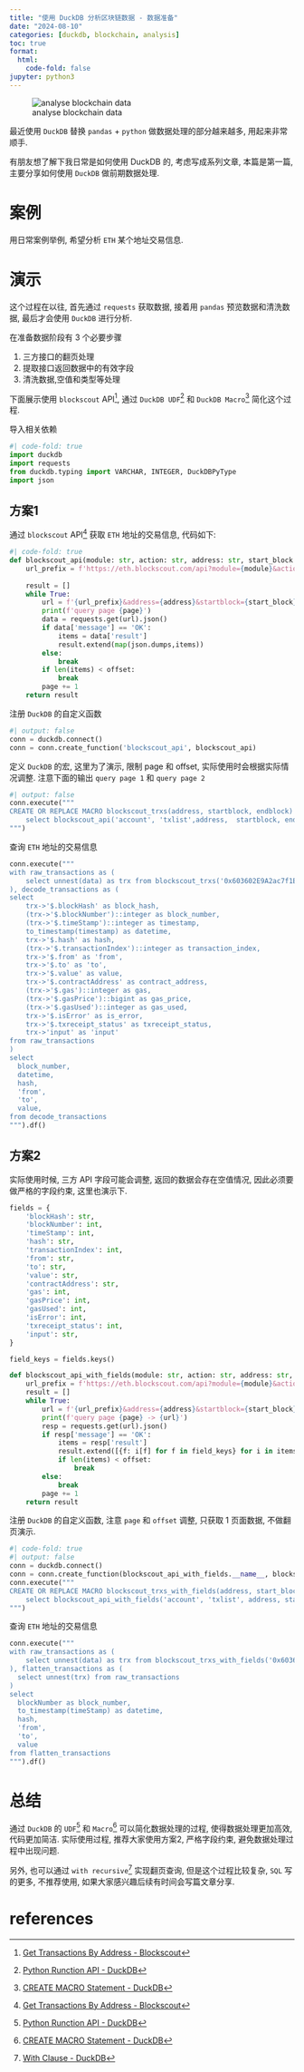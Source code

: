 ```yaml
---
title: "使用 DuckDB 分析区块链数据 - 数据准备"
date: "2024-08-10"
categories: [duckdb, blockchain, analysis]
toc: true
format:
  html:
    code-fold: false
jupyter: python3
---
```


![analyse blockchain data](analyse-blockchain-data.jpeg)

最近使用 `DuckDB` 替换 `pandas` + `python` 做数据处理的部分越来越多, 用起来非常顺手. 

有朋友想了解下我日常是如何使用 DuckDB 的, 考虑写成系列文章, 本篇是第一篇, 主要分享如何使用 `DuckDB` 做前期数据处理.

# 案例

用日常案例举例, 希望分析 `ETH` 某个地址交易信息.


# 演示

这个过程在以往, 首先通过 `requests` 获取数据, 接着用 `pandas` 预览数据和清洗数据, 最后才会使用 `DuckDB` 进行分析.

在准备数据阶段有 3 个必要步骤

1. 三方接口的翻页处理
2. 提取接口返回数据中的有效字段
3. 清洗数据,空值和类型等处理

下面展示使用 `blockscout` API[^3], 通过 `DuckDB UDF`[^1] 和 `DuckDB Macro`[^2] 简化这个过程.

导入相关依赖
```python
#| code-fold: true
import duckdb
import requests
from duckdb.typing import VARCHAR, INTEGER, DuckDBPyType
import json
```

## 方案1

通过 `blockscout` API[^3] 获取 `ETH` 地址的交易信息, 代码如下:

```python
#| code-fold: true
def blockscout_api(module: str, action: str, address: str, start_block: int, end_block: int, page: int, offset: int) -> list[str]:
    url_prefix = f'https://eth.blockscout.com/api?module={module}&action={action}'
    
    result = []
    while True:
        url = f'{url_prefix}&address={address}&startblock={start_block}&endblock={end_block}&page={page}&offset={offset}&sort=asc'
        print(f'query page {page}')
        data = requests.get(url).json()
        if data['message'] == 'OK':
            items = data['result']
            result.extend(map(json.dumps,items))
        else:
            break
        if len(items) < offset:
            break
        page += 1
    return result
```

注册 `DuckDB` 的自定义函数

```python
#| output: false
conn = duckdb.connect()
conn = conn.create_function('blockscout_api', blockscout_api)
```

定义 `DuckDB` 的宏, 这里为了演示, 限制 page 和 offset, 实际使用时会根据实际情况调整. 
注意下面的输出 `query page 1` 和 `query page 2`

```python
#| output: false
conn.execute("""
CREATE OR REPLACE MACRO blockscout_trxs(address, startblock, endblock) as table 
    select blockscout_api('account', 'txlist',address,  startblock, endblock, 1, 2) as data
""")
```

查询 `ETH` 地址的交易信息
```python
conn.execute("""
with raw_transactions as (
    select unnest(data) as trx from blockscout_trxs('0x603602E9A2ac7f1E26717C2b2193Fd68f5fafFf6', 20485198, 20490674)
), decode_transactions as (
select 
    trx->'$.blockHash' as block_hash,
    (trx->'$.blockNumber')::integer as block_number,
    (trx->'$.timeStamp')::integer as timestamp,
    to_timestamp(timestamp) as datetime,
    trx->'$.hash' as hash,
    (trx->'$.transactionIndex')::integer as transaction_index,
    trx->'$.from' as 'from',
    trx->'$.to' as 'to',
    trx->'$.value' as value,
    trx->'$.contractAddress' as contract_address,
    (trx->'$.gas')::integer as gas,
    (trx->'$.gasPrice')::bigint as gas_price,
    (trx->'$.gasUsed')::integer as gas_used,
    trx->'$.isError' as is_error,
    trx->'$.txreceipt_status' as txreceipt_status,
    trx->'input' as 'input'
from raw_transactions
)
select 
  block_number,
  datetime,
  hash,
  'from',
  'to',
  value,
from decode_transactions
""").df()
```

## 方案2

实际使用时候, 三方 API 字段可能会调整, 返回的数据会存在空值情况, 因此必须要做严格的字段约束, 这里也演示下.

```python
fields = {
    'blockHash': str,
    'blockNumber': int,
    'timeStamp': int,
    'hash': str,
    'transactionIndex': int,
    'from': str,
    'to': str,
    'value': str,
    'contractAddress': str,
    'gas': int,
    'gasPrice': int,
    'gasUsed': int,
    'isError': int,
    'txreceipt_status': int,
    'input': str,
}

field_keys = fields.keys()

def blockscout_api_with_fields(module: str, action: str, address: str, start_block: int, end_block: int, page: int, offset: int):
    url_prefix = f'https://eth.blockscout.com/api?module={module}&action={action}'
    result = []
    while True:
        url = f'{url_prefix}&address={address}&startblock={start_block}&endblock={end_block}&page={page}&offset={offset}&sort=asc'
        print(f'query page {page} -> {url}')
        resp = requests.get(url).json()
        if resp['message'] == 'OK':
            items = resp['result']
            result.extend([{f: i[f] for f in field_keys} for i in items])
            if len(items) < offset:
                break
        else:
            break
        page += 1
    return result
```

注册 `DuckDB` 的自定义函数, 注意 `page` 和 `offset` 调整, 只获取 1 页面数据, 不做翻页演示.

```python
#| code-fold: true
#| output: false
conn = duckdb.connect()
conn = conn.create_function(blockscout_api_with_fields.__name__, blockscout_api_with_fields, [VARCHAR, VARCHAR, VARCHAR, INTEGER, INTEGER, INTEGER, INTEGER], DuckDBPyType(list[fields]))
conn.execute("""
CREATE OR REPLACE MACRO blockscout_trxs_with_fields(address, start_block, end_block) as table 
    select blockscout_api_with_fields('account', 'txlist', address, start_block, end_block, 1, 5) as data
""")
```

查询 `ETH` 地址的交易信息

```python
conn.execute("""
with raw_transactions as (
    select unnest(data) as trx from blockscout_trxs_with_fields('0x603602E9A2ac7f1E26717C2b2193Fd68f5fafFf6', 20485198, 20490674)
), flatten_transactions as (
  select unnest(trx) from raw_transactions
)
select 
  blockNumber as block_number,
  to_timestamp(timeStamp) as datetime,
  hash,
  'from',
  'to',
  value
from flatten_transactions
""").df()
```

# 总结

通过 `DuckDB` 的 `UDF`[^1] 和 `Macro`[^2] 可以简化数据处理的过程, 使得数据处理更加高效, 代码更加简洁.
实际使用过程, 推荐大家使用方案2, 严格字段约束, 避免数据处理过程中出现问题.

另外, 也可以通过 `with recursive`[^4] 实现翻页查询, 但是这个过程比较复杂, `SQL` 写的更多, 不推荐使用, 如果大家感兴趣后续有时间会写篇文章分享.

# references

[^1]: [Python Runction API - DuckDB](https://duckdb.org/docs/api/python/function)
[^2]: [CREATE MACRO Statement - DuckDB](https://duckdb.org/docs/sql/statements/create_macro)
[^3]: [Get Transactions By Address - Blockscout](https://docs.blockscout.com/for-users/api/rpc-endpoints/account#get-transactions-by-address)
[^4]: [With Clause - DuckDB](https://duckdb.org/docs/sql/query_syntax/with#recursive-ctes)
